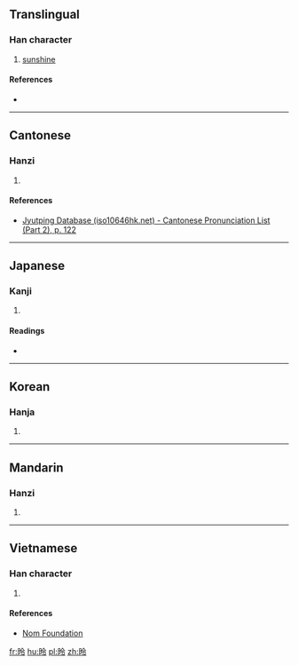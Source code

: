==Translingual==

===Han character===
{{Han char|rn=72|rad=日|as=05|sn=9|four=68037|canj=AOII|ids=⿰日令}}

# [[sunshine]]

====References====
* {{Han ref|kx=0493.050|dkj=13843|dj=0856.060|hdz=21502.070|uh=6624|ud=26148|bh=AC53|bd=44115}}

----

==Cantonese==

===Hanzi===
{{yue-hanzi|jyut=[[ling4]]|y=ling4}}

# {{defn|lang=yue|sort=日05}}

====References====
* [http://www.iso10646hk.net/jp/document/download.jsp Jyutping Database (iso10646hk.net) - Cantonese Pronunciation List (Part 2), p. 122]

----

==Japanese==

===Kanji===
{{ja-kanji|grade=|rs=日05}}

# {{defn|lang=ja|sort=日05}}

====Readings====
* {{ja-readings|on=[[れい]] (rei), [[りょう]] (ryō)|kun=}}

----

==Korean==

===Hanja===
{{ko-hanja|hangeul=[[령]], [[영]]|eumhun=|rv=ryeong, yeong|mr=ryŏng, yŏng|y=lyeng, yeng}}

# {{defn|lang=ko|sort=日05}}

----

==Mandarin==

===Hanzi===
{{cmn-hanzi|pin=[[líng]] ([[ling2]])|wg=ling<sup>2</sup>}}

# {{defn|lang=cmn|sort=日05}}

----

==Vietnamese==

===Han character===
{{vi-readings|rs=日05|hanviet=[[lình]], [[rảnh]]}}

# {{defn|lang=vi|sort=日05}}

====References====
* [http://nomfoundation.org/common/nom_details.php?codepoint=6624 Nom Foundation]

[[fr:昤]]
[[hu:昤]]
[[pl:昤]]
[[zh:昤]]